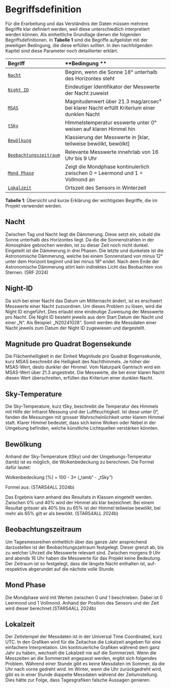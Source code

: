 # Begriffsdefinition

Für die Erarbeitung und das Verständnis der Daten müssen mehrere Begriffe klar definiert werden, weil diese unterschiedlich interpretiert werden können. Als einheitliche Grundlage dienen die folgenden Begriffsdefinitionen. In **Tabelle 1** sind die Begriffe aufgelistet mit der jeweiligen Bedingung, die diese erfüllen sollten. In den nachfolgenden Kapitel sind diese Parameter noch detaillierter erklärt.

| **Begriff**                                     | **Bedingung **                                                                              |
| :---------------------------------------------- | :------------------------------------------------------------------------------------------ |
| [`Nacht`](#nacht)                               | Beginn, wenn die Sonne 18° unterhalb des Horizontes steht                                   |
| [`Night ID` ](#night-id)                        | Eindeutiger Identifikator der Messwerte der Nacht zuweist                                   |
| [`MSAS` ](#magnitude-pro-quadrat-bogensekunde)  | Magnitudenwert über 21.3 mag/arcsec² bei klarer Nacht erfüllt Kriterium einer dunklen Nacht |
| [`tSky` ](#sky-temperature)                     | Himmelstemperatur esswerte unter 0° weisen auf klaren Himmel hin                            |
| [`Bewölkung` ](#bewölkung)                      | Klassierung der Messwerte in [klar, teilweise bewölkt, bewölkt]                             |
| [`Beobachtungszeitraum`](#beobachtungszeitraum) | Relevante Messwerte innehrlab von 16 Uhr bis 9 Uhr                                          |
| [`Mond Phase` ](#mond-phase)                    | Zeigt die Mondphase kontinuierlich zwischen 0 = Leermond und 1 = Vollmond an                |
| [`Lokalzeit` ](#lokalzeit)                      | Ortszeit des Sensors in Winterzeit                                                          |

**Tabelle 1**: Übersicht und kurze Erklärung der wichtigsten Begriffe, die im Projekt verwendet werden.

## Nacht

Zwischen Tag und Nacht liegt die Dämmerung. Diese setzt ein, sobald die Sonne unterhalb des Horizontes liegt. Da die die Sonnenstrahlen in der Atmosphäre gebrochen werden, ist zu dieser Zeit noch nicht dunkel. Eingeteilt ist die Dämmerung in drei Phasen. Die letzte und dunkelste ist die Astronomische Dämmerung, welche bei einem Sonnenstand von minus 12° unter dem Horizont beginnt und bei minus 18° endet. Nach dem Ende der Astronomische Dämmerung stört kein indirektes Licht das Beobachten von Sternen. (SRF 2024)

## Night-ID

Da sich bei einer Nacht das Datum um Mitternacht ändert, ist es erschwert Messwerte einer Nacht zuzuordnen. Um dieses Problem zu lösen, wird die Night ID eingeführt. Dies erlaubt eine eindeutige Zuweisung der Messwerte pro Nacht. Die Night ID besteht jeweils aus dem Start Datum der Nacht und einer „N“. Als Beispiel: „N20241028“. Somit werden die Messdaten einer Nacht jeweils zum Datum der Night ID zugewiesen und dargestellt.

## Magnitude pro Quadrat Bogensekunde

Die Flächenhelligkeit in der Einheit Magnitude pro Quadrat Bogensekunde, kurz MSAS beschreibt die Helligkeit des Nachthimmels. Je höher der MSAS-Wert, desto dunkler der Himmel. Vom Naturpark Gantrisch wird ein MSAS-Wert über 21.3 angestrebt. Die Messwerte, die bei einer klaren Nacht diesen Wert überschreiten, erfüllen das Kriterium einer dunklen Nacht.

## Sky-Temperature

Die Sky-Temperature, kurz tSky, beschreibt die Temperatur des Himmels mit Hilfe der Infrarot Messung und der Luftfeuchtigkeit. Ist diese unter 0°, fanden die Messungen mit grosser Wahrscheinlichkeit unter klarem Himmel statt. Klarer Himmel bedeutet, dass sich keine Wolken oder Nebel in der Umgebung befinden, welche künstliche Lichtquellen verstärken könnten.

## Bewölkung

Anhand der Sky-Temperature (tSky) und der Umgebungs-Temperatur (tamb) ist es möglich, die Wolkenbedeckung zu berechnen. Die Formel dafür lautet:

Wolkenbedeckung [%] = 100 - 3\* („tamb“ - „tSky“)

Formel aus: (STARS4ALL 2024b)

Das Ergebnis kann anhand des Resultats in Klassen eingeteilt werden. Zwischen 0% und 40% wird der Himmel als klar bezeichnet. Bei einem Resultat grösser als 40% bis zu 65% ist der Himmel teilweise bewölkt, bei mehr als 65% gilt er als bewölkt. (STARS4ALL 2024b)

## Beobachtungszeitraum

Um Tagesmessreihen einheitlich über das ganze Jahr ansprechend darzustellen ist der Beobachtungszeitraum festgelegt. Dieser grenzt ab, bis zu welcher Uhrzeit die Messwerte relevant sind. Zwischen morgens 9 Uhr and abends 16 Uhr haben die Messwerte für das Projekt keine Bedeutung. Der Zeitraum ist so festgelegt, dass die längste Nacht enthalten ist, auf- respektive abgerundet auf die nächste volle Stunde.

## Mond Phase

Die Mondphase wird mit Werten zwischen 0 und 1 beschrieben. Dabei ist 0 Leermond und 1 Vollmond. Anhand der Position des Sensors und der Zeit wird dieser berechnet.(STARS4ALL 2024b)

## Lokalzeit

Der Zeitstempel der Messdaten ist in der Universal Time Coordinated, kurz UTC. In den Grafiken wird für die Zeitachse die Lokalzeit angeben für eine einfachere Interpretation. Um kontinuierliche Grafiken während dem ganz Jahr zu haben, wechselt die Lokalzeit nie auf die Sommerzeit. Wenn die Messzeiten an die Sommerzeit angepasst werden, ergibt sich folgendes Problem. Während einer Stunde gibt es keine Messdaten im Sommer, da die Uhr nach vorne gedreht wird. Im Winter, wenn die Uhr zurückgedreht wird, gibt es in einer Stunde doppelte Messdaten während der Zeitumstellung. Dies hätte zur Folge, dass Tagesgrafiken falsche Aussagen genieren.
